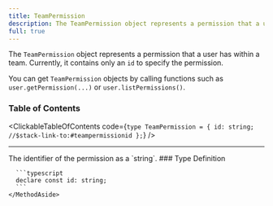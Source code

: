```yaml
---
title: TeamPermission
description: The TeamPermission object represents a permission that a user has within a team. Currently, it contains only an id to specify the permission.
full: true
---
```


The `TeamPermission` object represents a permission that a user has within a team. Currently, it contains only an `id` to specify the permission.

You can get `TeamPermission` objects by calling functions such as `user.getPermission(...)` or `user.listPermissions()`.

### Table of Contents

<ClickableTableOfContents code={`type TeamPermission = {
  id: string;  //$stack-link-to:#teampermissionid
};`} />

---

<CollapsibleTypesSection type="teamPermission" property="id" defaultOpen={false}>
  <MethodLayout>
    <MethodContent>
      The identifier of the permission as a `string`.
    </MethodContent>
    <MethodAside>
      ### Type Definition

      ```typescript
      declare const id: string;
      ```
    </MethodAside>
  </MethodLayout>
</CollapsibleTypesSection>
